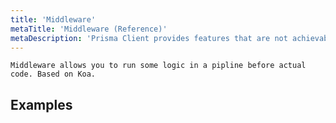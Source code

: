 ```yaml
---
title: 'Middleware'
metaTitle: 'Middleware (Reference)'
metaDescription: 'Prisma Client provides features that are not achievable with relational databases. These features are referred to as "polyfills" and explained on this page.'
---
```


<TopBlock>

    Middleware allows you to run some logic in a pipline before actual code. Based on Koa.

</TopBlock>

## Examples
